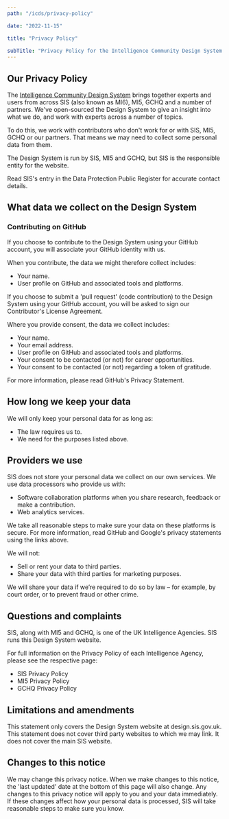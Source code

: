 ```yaml
---
path: "/icds/privacy-policy"

date: "2022-11-15"

title: "Privacy Policy"

subTitle: "Privacy Policy for the Intelligence Community Design System."
---
```


## Our Privacy Policy

The [Intelligence Community Design System](/) brings together experts and users from across <ic-link target="_blank" href="https://sis.gov.uk" rel="noreferrer noopener nofollow">SIS (also known as MI6)</ic-link>, <ic-link target="_blank" href="https://www.mi5.gov.uk" rel="noreferrer noopener nofollow">MI5</ic-link>, <ic-link target="_blank" href="https://gchq.gov.uk" rel="noreferrer noopener nofollow">GCHQ</ic-link> and a number of partners. We've open-sourced the Design System to give an insight into what we do, and work with experts across a number of topics.

To do this, we work with contributors who don't work for or with SIS, MI5, GCHQ or our partners. That means we may need to collect some personal data from them.

The Design System is run by SIS, MI5 and GCHQ, but SIS is the responsible entity for the website.

<ic-link target="_blank" href="https://ico.org.uk/ESDWebPages/Entry/ZA455227" rel="noreferrer noopener nofollow">Read SIS's entry in the Data Protection Public Register for accurate contact details</ic-link>.

## What data we collect on the Design System

### Contributing on GitHub

If you choose to contribute to the Design System using your GitHub account, you will associate your GitHub identity with us.

When you contribute, the data we might therefore collect includes:

- Your name.
- User profile on GitHub and associated tools and platforms.

If you choose to submit a 'pull request' (code contribution) to the Design System using your GitHub account, you will be asked to sign our Contributor's License Agreement.

Where you provide consent, the data we collect includes:

- Your name.
- Your email address.
- User profile on GitHub and associated tools and platforms.
- Your consent to be contacted (or not) for career opportunities.
- Your consent to be contacted (or not) regarding a token of gratitude.

For more information, <ic-link target="_blank" href="https://docs.github.com/en/site-policy/privacy-policies/github-privacy-statement" rel="noreferrer noopener nofollow">please read GitHub's Privacy Statement</ic-link>.

## How long we keep your data

We will only keep your personal data for as long as:

- The law requires us to.
- We need for the purposes listed above.

## Providers we use

SIS does not store your personal data we collect on our own services. We use data processors who provide us with:

- Software collaboration platforms when you share research, feedback or make a contribution.
- Web analytics services.

We take all reasonable steps to make sure your data on these platforms is secure. For more information, read GitHub and Google's privacy statements using the links above.

We will not:

- Sell or rent your data to third parties.
- Share your data with third parties for marketing purposes.

We will share your data if we’re required to do so by law &ndash; for example, by court order, or to prevent fraud or other crime.

## Questions and complaints

SIS, along with MI5 and GCHQ, is one of the UK Intelligence Agencies. SIS runs this Design System website.

For full information on the Privacy Policy of each Intelligence Agency, please see the respective page:

- <ic-link target="_blank" href="https://www.sis.gov.uk/privacy-policy.html" rel="noreferrer noopener nofollow">SIS Privacy Policy</ic-link>
- <ic-link target="_blank" href="https://www.mi5.gov.uk/privacy-policy" rel="noreferrer noopener nofollow">MI5 Privacy Policy</ic-link>
- <ic-link target="_blank" href="https://www.gchq.gov.uk/section/about-this-website/privacy" rel="noreferrer noopener nofollow">GCHQ Privacy Policy</ic-link>

## Limitations and amendments

This statement only covers the Design System website at design.sis.gov.uk. This statement does not cover third party websites to which we may link. It does not cover the main SIS website.

## Changes to this notice

We may change this privacy notice. When we make changes to this notice, the 'last updated' date at the bottom of this page will also change. Any changes to this privacy notice will apply to you and your data immediately. If these changes affect how your personal data is processed, SIS will take reasonable steps to make sure you know.
